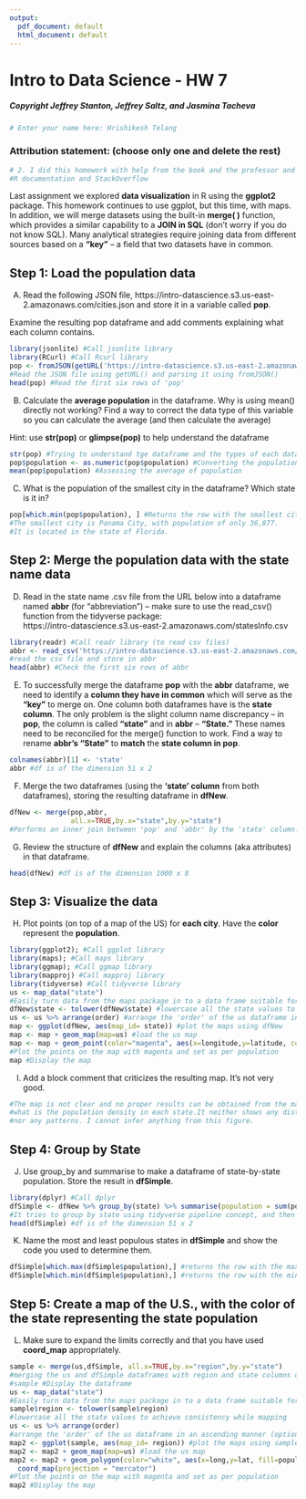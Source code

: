 ```yaml
---
output:
  pdf_document: default
  html_document: default
---
```

# Intro to Data Science - HW 7
##### Copyright Jeffrey Stanton, Jeffrey Saltz, and Jasmina Tacheva


```r
# Enter your name here: Hrishikesh Telang
```


### Attribution statement: (choose only one and delete the rest)


```r
# 2. I did this homework with help from the book and the professor and these Internet sources: 
#R documentation and StackOverflow
```

Last assignment we explored **data visualization** in R using the **ggplot2** package. This homework continues to use ggplot, but this time, with maps.  In addition, we will merge datasets using the built-in **merge( )** function, which provides a similar capability to a **JOIN in SQL** (don't worry if you do not know SQL). Many analytical strategies require joining data from different sources based on a **“key”** – a field that two datasets have in common. 

## Step 1: Load the population data

A.	Read the following JSON file, https://intro-datascience.s3.us-east-2.amazonaws.com/cities.json and store it in a variable called **pop**.

Examine the resulting pop dataframe and add comments explaining what each column contains.



```r
library(jsonlite) #Call jsonlite library
library(RCurl) #Call Rcurl library
pop <- fromJSON(getURL('https://intro-datascience.s3.us-east-2.amazonaws.com/cities.json')) 
#Read the JSON file using getURL() and parsing it using fromJSON()
head(pop) #Read the first six rows of 'pop'
```

B.	Calculate the **average population** in the dataframe. Why is using mean() directly not working? Find a way to correct the data type of this variable so you can calculate the average (and then calculate the average)

Hint: use **str(pop)** or **glimpse(pop)** to help understand the dataframe


```r
str(pop) #Trying to understand tge dataframe and the types of each dataframe
pop$population <- as.numeric(pop$population) #Converting the population column to numeric
mean(pop$population) #Assessing the average of population
```

C.	What is the population of the smallest city in the dataframe? Which state is it in?


```r
pop[which.min(pop$population), ] #Returns the row with the smallest city.
#The smallest city is Panama City, with population of only 36,877. 
#It is located in the state of Florida.
```

## Step 2: Merge the population data with the state name data

D)	Read in the state name .csv file from the URL below into a dataframe named **abbr** (for "abbreviation") – make sure to use the read_csv() function from the tidyverse package: <br>
https://intro-datascience.s3.us-east-2.amazonaws.com/statesInfo.csv



```r
library(readr) #Call readr library (to read csv files)
abbr <- read_csv('https://intro-datascience.s3.us-east-2.amazonaws.com/statesInfo.csv') 
#read the csv file and store in abbr
head(abbr) #Check the first six rows of abbr
```

E)	To successfully merge the dataframe **pop** with the **abbr** dataframe, we need to identify a **column they have in common** which will serve as the **“key”** to merge on. One column both dataframes have is the **state column**. The only problem is the slight column name discrepancy – in **pop**, the column is called **“state”** and in **abbr** – **“State.”** These names need to be reconciled for the merge() function to work. Find a way to rename **abbr’s “State”** to **match** the **state column in pop**.    


```r
colnames(abbr)[1] <- 'state'
abbr #df is of the dimension 51 x 2
```

F)	Merge the two dataframes (using the **‘state’ column** from both dataframes), storing the resulting dataframe in **dfNew**.


```r
dfNew <- merge(pop,abbr, 
               all.x=TRUE,by.x="state",by.y="state") 
#Performs an inner join between 'pop' and 'abbr' by the 'state' column.
```

G)	Review the structure of **dfNew** and explain the columns (aka attributes) in that dataframe.


```r
head(dfNew) #df is of the dimension 1000 x 8
```

## Step 3: Visualize the data

H)	Plot points (on top of a map of the US) for **each city**. Have the **color** represent the **population**.


```r
library(ggplot2); #Call ggplot library
library(maps); #Call maps library
library(ggmap); #Call ggmap library
library(mapproj) #Call mapproj library
library(tidyverse) #Call tidyverse library
us <- map_data("state") 
#Easily turn data from the maps package in to a data frame suitable for plotting with ggplot2.
dfNew$state <- tolower(dfNew$state) #lowercase all the state values to achieve consistency
us <- us %>% arrange(order) #arrange the 'order' of the us dataframe in an ascending manner (optional)
map <- ggplot(dfNew, aes(map_id= state)) #plot the maps using dfNew
map <- map + geom_map(map=us) #load the us map
map <- map + geom_point(color="magenta", aes(x=longitude,y=latitude, color=population)) 
#Plot the points on the map with magenta and set as per population
map #Display the map
```

I)	Add a block comment that criticizes the resulting map. It’s not very good.


```r
#The map is not clear and no proper results can be obtained from the map. I do not know
#what is the population density in each state.It neither shows any distribution 
#nor any patterns. I cannot infer anything from this figure.
```

## Step 4: Group by State


J)	Use group_by and summarise to make a dataframe of state-by-state population. Store the result in **dfSimple**.


```r
library(dplyr) #Call dplyr
dfSimple <- dfNew %>% group_by(state) %>% summarise(population = sum(population)) 
#It tries to group by state using tidyverse pipeline concept, and then summarizing it by performing sum()
head(dfSimple) #df is of the dimension 51 x 2
```

K)	Name the most and least populous states in **dfSimple** and show the code you used to determine them.


```r
dfSimple[which.max(dfSimple$population),] #returns the row with the maximum population
dfSimple[which.min(dfSimple$population),] #returns the row with the minimum population
```

## Step 5: Create a map of the U.S.,  with the color of the state representing the state population

L) Make sure to expand the limits correctly and that you have used **coord_map** appropriately.


```r
sample <- merge(us,dfSimple, all.x=TRUE,by.x="region",by.y="state") 
#merging the us and dfSimple dataframes with region and state columns of the respective datasets
#sample #Display the dataframe
us <- map_data("state") 
#Easily turn data from the maps package in to a data frame suitable for plotting with ggplot2.
sample$region <- tolower(sample$region) 
#lowercase all the state values to achieve consistency while mapping
us <- us %>% arrange(order) 
#arrange the 'order' of the us dataframe in an ascending manner (optional)
map2 <- ggplot(sample, aes(map_id= region)) #plot the maps using sample
map2 <- map2 + geom_map(map=us) #load the us map
map2 <- map2 + geom_polygon(color="white", aes(x=long,y=lat, fill=population)) + 
  coord_map(projection = "mercator") 
#Plot the points on the map with magenta and set as per population
map2 #Display the map
```
